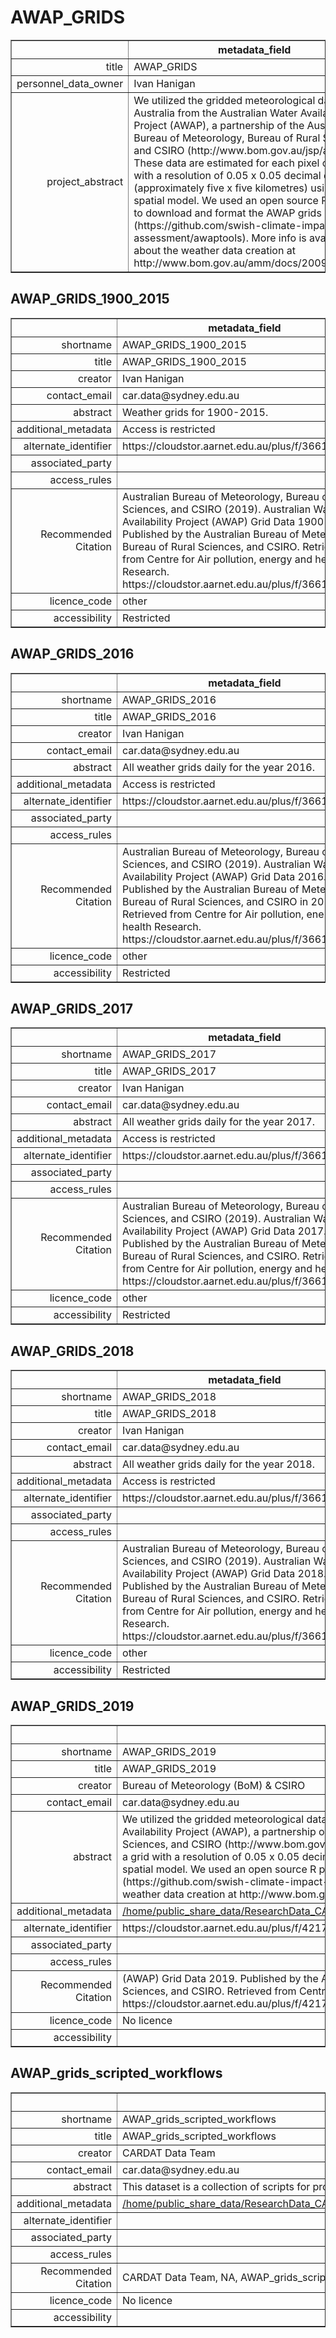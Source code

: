 AWAP_GRIDS
===
<!-- html table generated in R 3.6.0 by xtable 1.8-4 package -->
<!-- Fri May 22 19:14:31 2020 -->
<table border=1>
<tr> <th>  </th> <th> metadata_field </th>  </tr>
  <tr> <td align="right"> title </td> <td> AWAP_GRIDS </td> </tr>
  <tr> <td align="right"> personnel_data_owner </td> <td> Ivan Hanigan </td> </tr>
  <tr> <td align="right"> project_abstract </td> <td> We utilized the gridded meteorological datasets for Australia from the Australian Water Availability Project (AWAP), a partnership of the Australian Bureau of Meteorology, Bureau of Rural Sciences, and CSIRO (http://www.bom.gov.au/jsp/awap/). These data are estimated for each pixel of a grid with a resolution of 0.05 x 0.05 decimal degrees (approximately five x five kilometres) using a spatial model. We used an open source R package to download and format the AWAP grids (https://github.com/swish-climate-impact-assessment/awaptools). More info is available about the weather data creation at http://www.bom.gov.au/amm/docs/2009/jones.pdf </td> </tr>
   </table>



AWAP_GRIDS_1900_2015
---
<!-- html table generated in R 3.6.0 by xtable 1.8-4 package -->
<!-- Fri May 22 19:14:31 2020 -->
<table border=1>
<tr> <th>  </th> <th> metadata_field </th>  </tr>
  <tr> <td align="right"> shortname </td> <td> AWAP_GRIDS_1900_2015 </td> </tr>
  <tr> <td align="right"> title </td> <td> AWAP_GRIDS_1900_2015 </td> </tr>
  <tr> <td align="right"> creator </td> <td> Ivan Hanigan </td> </tr>
  <tr> <td align="right"> contact_email </td> <td> car.data@sydney.edu.au </td> </tr>
  <tr> <td align="right"> abstract </td> <td> Weather grids for 1900-2015. </td> </tr>
  <tr> <td align="right"> additional_metadata </td> <td> Access is restricted </td> </tr>
  <tr> <td align="right"> alternate_identifier </td> <td> https://cloudstor.aarnet.edu.au/plus/f/3661600440 </td> </tr>
  <tr> <td align="right"> associated_party </td> <td>  </td> </tr>
  <tr> <td align="right"> access_rules </td> <td>  </td> </tr>
  <tr> <td align="right"> Recommended Citation </td> <td> Australian Bureau of Meteorology, Bureau of Rural Sciences, and CSIRO (2019). Australian Water Availability Project (AWAP) Grid Data 1900-2015. Published by the Australian Bureau of Meteorology, Bureau of Rural Sciences, and CSIRO. Retrieved from Centre for Air pollution, energy and health Research. https://cloudstor.aarnet.edu.au/plus/f/3661600440 </td> </tr>
  <tr> <td align="right"> licence_code </td> <td> other </td> </tr>
  <tr> <td align="right"> accessibility </td> <td> Restricted </td> </tr>
   </table>



AWAP_GRIDS_2016
---
<!-- html table generated in R 3.6.0 by xtable 1.8-4 package -->
<!-- Fri May 22 19:14:31 2020 -->
<table border=1>
<tr> <th>  </th> <th> metadata_field </th>  </tr>
  <tr> <td align="right"> shortname </td> <td> AWAP_GRIDS_2016 </td> </tr>
  <tr> <td align="right"> title </td> <td> AWAP_GRIDS_2016 </td> </tr>
  <tr> <td align="right"> creator </td> <td> Ivan Hanigan </td> </tr>
  <tr> <td align="right"> contact_email </td> <td> car.data@sydney.edu.au </td> </tr>
  <tr> <td align="right"> abstract </td> <td> All weather grids daily for the year 2016. </td> </tr>
  <tr> <td align="right"> additional_metadata </td> <td> Access is restricted </td> </tr>
  <tr> <td align="right"> alternate_identifier </td> <td> https://cloudstor.aarnet.edu.au/plus/f/3661601795 </td> </tr>
  <tr> <td align="right"> associated_party </td> <td>  </td> </tr>
  <tr> <td align="right"> access_rules </td> <td>  </td> </tr>
  <tr> <td align="right"> Recommended Citation </td> <td> Australian Bureau of Meteorology, Bureau of Rural Sciences, and CSIRO (2019). Australian Water Availability Project (AWAP) Grid Data 2016. Published by the Australian Bureau of Meteorology, Bureau of Rural Sciences, and CSIRO in 2016. Retrieved from Centre for Air pollution, energy and health Research. https://cloudstor.aarnet.edu.au/plus/f/3661601795 </td> </tr>
  <tr> <td align="right"> licence_code </td> <td> other </td> </tr>
  <tr> <td align="right"> accessibility </td> <td> Restricted </td> </tr>
   </table>



AWAP_GRIDS_2017
---
<!-- html table generated in R 3.6.0 by xtable 1.8-4 package -->
<!-- Fri May 22 19:14:31 2020 -->
<table border=1>
<tr> <th>  </th> <th> metadata_field </th>  </tr>
  <tr> <td align="right"> shortname </td> <td> AWAP_GRIDS_2017 </td> </tr>
  <tr> <td align="right"> title </td> <td> AWAP_GRIDS_2017 </td> </tr>
  <tr> <td align="right"> creator </td> <td> Ivan Hanigan </td> </tr>
  <tr> <td align="right"> contact_email </td> <td> car.data@sydney.edu.au </td> </tr>
  <tr> <td align="right"> abstract </td> <td> All weather grids daily for the year 2017. </td> </tr>
  <tr> <td align="right"> additional_metadata </td> <td> Access is restricted </td> </tr>
  <tr> <td align="right"> alternate_identifier </td> <td> https://cloudstor.aarnet.edu.au/plus/f/3661602315 </td> </tr>
  <tr> <td align="right"> associated_party </td> <td>  </td> </tr>
  <tr> <td align="right"> access_rules </td> <td>  </td> </tr>
  <tr> <td align="right"> Recommended Citation </td> <td> Australian Bureau of Meteorology, Bureau of Rural Sciences, and CSIRO (2019). Australian Water Availability Project (AWAP) Grid Data 2017. Published by the Australian Bureau of Meteorology, Bureau of Rural Sciences, and CSIRO. Retrieved from Centre for Air pollution, energy and health. https://cloudstor.aarnet.edu.au/plus/f/3661602315 </td> </tr>
  <tr> <td align="right"> licence_code </td> <td> other </td> </tr>
  <tr> <td align="right"> accessibility </td> <td> Restricted </td> </tr>
   </table>



AWAP_GRIDS_2018
---
<!-- html table generated in R 3.6.0 by xtable 1.8-4 package -->
<!-- Fri May 22 19:14:31 2020 -->
<table border=1>
<tr> <th>  </th> <th> metadata_field </th>  </tr>
  <tr> <td align="right"> shortname </td> <td> AWAP_GRIDS_2018 </td> </tr>
  <tr> <td align="right"> title </td> <td> AWAP_GRIDS_2018 </td> </tr>
  <tr> <td align="right"> creator </td> <td> Ivan Hanigan </td> </tr>
  <tr> <td align="right"> contact_email </td> <td> car.data@sydney.edu.au </td> </tr>
  <tr> <td align="right"> abstract </td> <td> All weather grids daily for the year 2018. </td> </tr>
  <tr> <td align="right"> additional_metadata </td> <td> Access is restricted </td> </tr>
  <tr> <td align="right"> alternate_identifier </td> <td> https://cloudstor.aarnet.edu.au/plus/f/3661602905 </td> </tr>
  <tr> <td align="right"> associated_party </td> <td>  </td> </tr>
  <tr> <td align="right"> access_rules </td> <td>  </td> </tr>
  <tr> <td align="right"> Recommended Citation </td> <td> Australian Bureau of Meteorology, Bureau of Rural Sciences, and CSIRO (2019). Australian Water Availability Project (AWAP) Grid Data 2018. Published by the Australian Bureau of Meteorology, Bureau of Rural Sciences, and CSIRO. Retrieved from Centre for Air pollution, energy and health Research. https://cloudstor.aarnet.edu.au/plus/f/3661602905 </td> </tr>
  <tr> <td align="right"> licence_code </td> <td> other </td> </tr>
  <tr> <td align="right"> accessibility </td> <td> Restricted </td> </tr>
   </table>



AWAP_GRIDS_2019
---
<!-- html table generated in R 3.6.0 by xtable 1.8-4 package -->
<!-- Fri May 22 19:14:31 2020 -->
<table border=1>
<tr> <th>  </th> <th> metadata_field </th>  </tr>
  <tr> <td align="right"> shortname </td> <td> AWAP_GRIDS_2019 </td> </tr>
  <tr> <td align="right"> title </td> <td> AWAP_GRIDS_2019 </td> </tr>
  <tr> <td align="right"> creator </td> <td> Bureau of Meteorology (BoM) & CSIRO </td> </tr>
  <tr> <td align="right"> contact_email </td> <td> car.data@sydney.edu.au </td> </tr>
  <tr> <td align="right"> abstract </td> <td> We utilized the gridded meteorological datasets for 2019 Australia from the Australian Water Availability Project (AWAP), a partnership of the Australian Bureau of Meteorology, Bureau of Rural Sciences, and CSIRO (http://www.bom.gov.au/jsp/awap/). These data are estimated for each pixel of a grid with a resolution of 0.05 x 0.05 decimal degrees (approximately five x five kilometres) using a spatial model. We used an open source R package to download and format the AWAP grids (https://github.com/swish-climate-impact-assessment/awaptools). More info is available about the weather data creation at http://www.bom.gov.au/amm/docs/2009/jones.pdf </td> </tr>
  <tr> <td align="right"> additional_metadata </td> <td> <a href = "/home/public_share_data/ResearchData_CAR/Environment_General/AWAP_GRIDS/AWAP_GRIDS_2019" target = "_blank">/home/public_share_data/ResearchData_CAR/Environment_General/AWAP_GRIDS/AWAP_GRIDS_2019</a> </td> </tr>
  <tr> <td align="right"> alternate_identifier </td> <td> https://cloudstor.aarnet.edu.au/plus/f/4217540532 </td> </tr>
  <tr> <td align="right"> associated_party </td> <td>  </td> </tr>
  <tr> <td align="right"> access_rules </td> <td>  </td> </tr>
  <tr> <td align="right"> Recommended Citation </td> <td> (AWAP) Grid Data 2019. Published by the Australian Bureau of Meteorology, Bureau of Rural Sciences, and CSIRO. Retrieved from Centre for Air pollution, energy and health Research. https://cloudstor.aarnet.edu.au/plus/f/4217540532 </td> </tr>
  <tr> <td align="right"> licence_code </td> <td> No licence </td> </tr>
  <tr> <td align="right"> accessibility </td> <td>  </td> </tr>
   </table>



AWAP_grids_scripted_workflows
---
<!-- html table generated in R 3.6.0 by xtable 1.8-4 package -->
<!-- Fri May 22 19:14:31 2020 -->
<table border=1>
<tr> <th>  </th> <th> metadata_field </th>  </tr>
  <tr> <td align="right"> shortname </td> <td> AWAP_grids_scripted_workflows </td> </tr>
  <tr> <td align="right"> title </td> <td> AWAP_grids_scripted_workflows </td> </tr>
  <tr> <td align="right"> creator </td> <td> CARDAT Data Team </td> </tr>
  <tr> <td align="right"> contact_email </td> <td> car.data@sydney.edu.au </td> </tr>
  <tr> <td align="right"> abstract </td> <td> This dataset is a collection of scripts for processing and analysing AWAP grid data. </td> </tr>
  <tr> <td align="right"> additional_metadata </td> <td> <a href = "/home/public_share_data/ResearchData_CAR/Environment_General/AWAP_GRIDS/AWAP_grids_scripted_workflows" target = "_blank">/home/public_share_data/ResearchData_CAR/Environment_General/AWAP_GRIDS/AWAP_grids_scripted_workflows</a> </td> </tr>
  <tr> <td align="right"> alternate_identifier </td> <td>  </td> </tr>
  <tr> <td align="right"> associated_party </td> <td>  </td> </tr>
  <tr> <td align="right"> access_rules </td> <td>  </td> </tr>
  <tr> <td align="right"> Recommended Citation </td> <td> CARDAT Data Team, NA, AWAP_grids_scripted_workflows, NA </td> </tr>
  <tr> <td align="right"> licence_code </td> <td> No licence </td> </tr>
  <tr> <td align="right"> accessibility </td> <td>  </td> </tr>
   </table>


